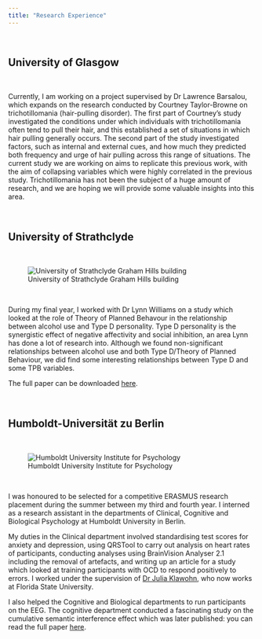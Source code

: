 ```yaml
---
title: "Research Experience"
---
```


&nbsp;
&nbsp;

## University of Glasgow

&nbsp;

Currently, I am working on a project supervised by Dr Lawrence Barsalou, which expands on the research conducted by Courtney Taylor-Browne on trichotillomania (hair-pulling disorder). The first part of Courtney's study investigated the conditions under which individuals with trichotillomania often tend to pull their hair, and this established a set of situations in which hair pulling generally occurs. The second part of the study investigated factors, such as internal and external cues, and how much they predicted both frequency and urge of hair pulling across this range of situations. The current study we are working on aims to replicate this previous work, with the aim of collapsing variables which were highly correlated in the previous study. Trichotillomania has not been the subject of a huge amount of research, and we are hoping we will provide some valuable insights into this area.

&nbsp;
&nbsp;
&nbsp;


## University of Strathclyde

&nbsp;
&nbsp;

![University of Strathclyde Graham Hills building](images/grahamhills.jpg)

&nbsp;
&nbsp;

During my final year, I worked with Dr Lynn Williams on a study which looked at the role of Theory of Planned Behavour in the relationship between alcohol use and Type D personality. Type D personality is the synergistic effect of negative affectivity and social inhibition, an area Lynn has done a lot of research into. Although we found non-significant relationships between alcohol use and both Type D/Theory of Planned Behaviour, we did find some interesting relationships between Type D and some TPB variables.

The full paper can be downloaded [here](DissertationTypeDFinal.docx).


&nbsp;
&nbsp;
&nbsp;


## Humboldt-Universität zu Berlin

&nbsp;
&nbsp;

![Humboldt University Institute for Psychology](images/clinicaldept.jpg)

&nbsp;
&nbsp;

I was honoured to be selected for a competitive ERASMUS research placement during the summer between my third and fourth year. I interned as a research assistant in the departments of Clinical, Cognitive and Biological Psychology at Humboldt University in Berlin.

My duties in the Clinical department involved standardising test scores for anxiety and depression, using QRSTool to carry out analysis on heart rates of participants, conducting analyses using BrainVision Analyser 2.1 including the removal of artefacts, and writing up an article for a study which looked at training participants with OCD to respond positively to errors. I worked under the supervision of [Dr Julia Klawohn](https://www.researchgate.net/profile/Julia_Klawohn), who now works at Florida State University.

I also helped the Cognitive and Biological departments to run participants on the EEG. The cognitive department conducted a fascinating study on the cumulative semantic interference effect which was later published: you can read the full paper [here](https://www.sciencedirect.com/science/article/pii/S0010027717301415).

&nbsp;
&nbsp;